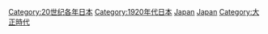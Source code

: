 {{Commonscat|1925 in Japan}}
{{Year by category
|m=1
|c=9
|d=2
|y=5
|cat=日本
|sortkey=Japan
|parent=20世纪各年日本
|subcat=1925年亚洲
}}

[[Category:20世纪各年日本|Category:20世纪各年日本]]
[[Category:1920年代日本|Category:1920年代日本]]
[[Category:1925年各国|Japan]]
[[Category:1925年亚洲|Japan]]
[[Category:大正時代|Category:大正時代]]